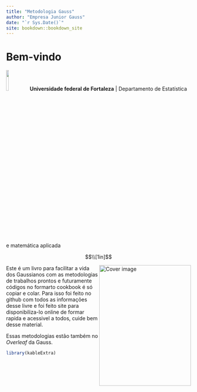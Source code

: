 ```yaml
--- 
title: "Metodologia Gauss"
author: "Empresa Junior Gauss"
date: "`r Sys.Date()`"
site: bookdown::bookdown_site
---
```




# Bem-vindo


![](graficos/ufc.png){#id .class width=12% height=12% } **Universidade federal de Fortaleza** | Departamento de Estatística e matemática aplicada

$$\\[1in]$$

<img src="cover.png" width="250" height="328" align="right" alt="Cover image" /></a>

Este é um livro para facilitar a vida dos Gaussianos com as metodologias de trabalhos prontos e futuramente códigos no formarto cookbook é só copiar e colar. Para isso foi feito no github com todos as informações desse livre e foi feito site para disponibiliza-lo online de formar rapida e acessivel a todos, cuide bem desse material. 

Essas metodologias estão também no *Overleaf* da Gauss.

```r
library(kableExtra)
```

